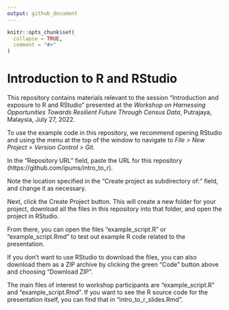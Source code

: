 ```yaml
---
output: github_document
---
```


<!-- README.md is generated from README.Rmd. Please edit that file -->

```r
knitr::opts_chunk$set(
  collapse = TRUE,
  comment = "#>"
)
```

# Introduction to R and RStudio

<!-- badges: start -->
<!-- badges: end -->

This repository contains materials relevant to the session "Introduction and
exposure to R and RStudio" presented at the *Workshop on Harnessing
Opportunities Towards Resilient Future Through Census Data*, Putrajaya,
Malaysia, July 27, 2022.

To use the example code in this repository, we recommend opening RStudio and 
using the menu at the top of the window to navigate to 
*File > New Project > Version Control > Git*. 

In the "Repository URL" field, paste the URL for this repository
(https://github.com/ipums/intro_to_r).

Note the location specified in the "Create project as subdirectory of:" field,
and change it as necessary.

Next, click the Create Project button. This will create a new folder for your
project, download all the files in this repository into that folder, and open
the project in RStudio.

From there, you can open the files "example_script.R" or "example_script.Rmd" to
test out example R code related to the presentation.

If you don't want to use RStudio to download the files, you can also download 
them as a ZIP archive by clicking the green "Code" button above and choosing 
"Download ZIP".

The main files of interest to workshop participants are "example_script.R" and 
"example_script.Rmd". If you want to see the R source code for the presentation 
itself, you can find that in "intro_to_r_slides.Rmd".
